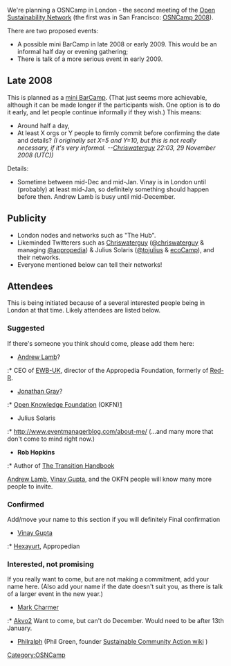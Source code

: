 We're planning a OSNCamp in London - the second meeting of the [[Open Sustainability Network]] (the first was in San Francisco: [[OSNCamp 2008]]).

There are two proposed events:
*  A possible mini BarCamp in late 2008 or early 2009. This would be an informal half day or evening gathering;
* There is talk of a more serious event in early 2009.

== Late 2008 ==
This is planned as a [[mini BarCamp]]. (That just seems more achievable, although it can be made longer if the participants wish. One option is to do it early, and let people continue informally if they wish.) This means:
* Around half a day,
* At least X orgs or Y people to firmly commit before confirming the date and details? ''(I originally set X=5 and Y=10, but this is not really necessary, if it's very informal. --[[User:Chriswaterguy|Chriswaterguy]] 22:03, 29 November 2008 (UTC))''

Details:
* Sometime between mid-Dec and mid-Jan. Vinay is in London until (probably) at least mid-Jan, so definitely something should happen before then. Andrew Lamb is busy until mid-December.

== Publicity ==
* London nodes and networks such as "The Hub".
* Likeminded Twitterers such as [[User:Chriswaterguy|Chriswaterguy]] ([http://twitter.com/chriswaterguy @chriswaterguy] & managing [http://twitter.com/appropedia @appropedia]) & Julius Solaris ([http://twitter.com/tojulius @tojulius] & [http://twitter.com/ecoCamp ecoCamp]), and their networks.
* Everyone mentioned below can tell their networks!

== Attendees ==
This is being initiated because of a several interested people being in London at that time. Likely attendees are listed below.

=== Suggested ===

If there's someone you think should come, please add them here:
* [[Andrew Lamb]]?
:* CEO of [[EWB-UK]], director of the Appropedia Foundation, formerly of [[Red-R]].
* [[Jonathan Gray]]? 
:* [[Open Knowledge Foundation]] (OKFN)[http://okfn.org/]
* Julius Solaris
:* http://www.eventmanagerblog.com/about-me/
(...and many more that don't come to mind right now.)
* '''Rob Hopkins'''
:* Author of [[The Transition Handbook]]

[[Andrew Lamb]], [[Vinay Gupta]], and the OKFN people will know many more people to invite.

=== Confirmed ===

Add/move your name to this section if you will definitely  Final confirmation
* [[Vinay Gupta]]
:* [[Hexayurt]], Appropedian

=== Interested, not promising ===

If you really want to come, but are not making a commitment, add your name here. (Also add your name if the date doesn't suit you, as there is talk of a larger event in the new year.)

* [[Mark Charmer]]
:* [[Akvo]][http://www.akvo.org/] Want to come, but can't do December. Would need to be after 13th January.
* [[User:Philralph|Philralph]] (Phil Green, founder [[wikia:sca21:Sustainable_Community_Action:Community_Portal|Sustainable Community Action wiki]] )

[[Category:OSNCamp]]